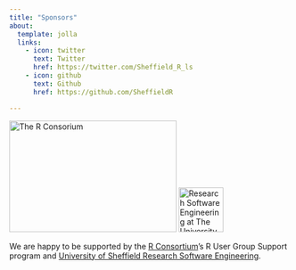 ```yaml
---
title: "Sponsors"
about:
  template: jolla
  links:
    - icon: twitter
      text: Twitter
      href: https://twitter.com/Sheffield_R_ls
    - icon: github
      text: Github
      href: https://github.com/SheffieldR

---
```


::: {layout="[1, 1]"}

[![The R Consorium](/www/RConsortium.png){.fragment width="300" height="200"}](https://www.r-consortium.org)
<!-- markdownlint-disable MD013 -->
[![Research Software Engineering at The University of Sheffield](https://rse.shef.ac.uk/assets/images/logo/rse-logoonly-stroke.png){.fragment width="80" height="80"}](https://rse.shef.ac.uk)
<!-- markdownlint-enable MD013 -->

:::

We are happy to be supported by the [R Consortium](https://www.r-consortium.org)'s R User Group Support program and
[University of Sheffield Research Software Engineering](http://rse.shef.ac.uk/).
